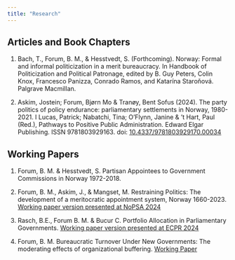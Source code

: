 ```yaml
---
title: "Research"
---
```


## Articles and Book Chapters
1. Bach, T., Forum, B. M., & Hesstvedt, S. (Forthcoming). Norway: Formal and informal politicization in a
merit bureaucracy. In Handbook of Politicization and Political Patronage, edited by B. Guy Peters, Colin
Knox, Francesco Panizza, Conrado Ramos, and Katarína Staroňová. Palgrave Macmillan.

2. Askim, Jostein; Forum, Bjørn Mo & Tranøy, Bent Sofus (2024). The party politics of policy endurance: parliamentary settlements in Norway, 1980-2021. I Lucas, Patrick; Nabatchi, Tina; O’Flynn, Janine & ’t Hart, Paul (Red.), Pathways to Positive Public Administration. Edward Elgar Publishing. ISSN 9781803929163. doi: [10.4337/9781803929170.00034](https://doi.org/10.4337/9781803929170.00034){target="_blank"}


## Working Papers
1. Forum, B. M. & Hesstvedt, S. Partisan Appointees to Government Commissions in Norway 1972-2018.

2. Forum, B. M., Askim, J., & Mangset, M. Restraining Politics: The development of a meritocratic
appointment system, Norway 1660-2023. [Working paper version presented at NoPSA 2024](Forum_Askim_Mangset_Appointment_Norms_NoPSA_2024.pdf){target="_blank"}

3. Rasch, B.E., Forum B. M. & Bucur C. Portfolio Allocation in Parliamentary Governments. [Working paper version presented at ECPR 2024](Rasch_et_al_Portfolio_Allocation_August_2023.pdf){target="_blank"}

4. Forum, B. M. Bureaucratic Turnover Under New Governments: The moderating effects of organizational
buffering. [Working Paper](Forum_BM_Bureaucratic Turnover Under New Governments_2024-10-23.pdf){target="_blank"}

